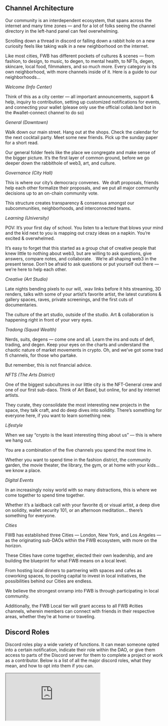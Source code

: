 ## Channel Architecture 

Our community is an interdependent ecosystem, that spans across the internet and many time zones — and for a lot of folks seeing the channel directory in the left-hand panel can feel overwhelming. 

Scrolling down a thread in discord or falling down a rabbit hole on a new curiosity feels like taking walk in a new neighborhood on the internet.   

Like most cities, FWB has different pockets of cultures & scenes — from fashion, to design, to music, to degen, to mental health, to NFTs, degen, skincare, local food, filmmakers, and so much more. Every category is its own neighborhood, with more channels inside of it. Here is a guide to our neighborhoods…

*Welcome (Info Center)*

Think of this as a city center — all important announcements, support & help, inquiry to contribution, setting up customized notifications for events, and connecting your wallet (please only use the official collab.land bot in the #wallet-connect channel to do so)

*General (Downtown)*

Walk down our main street. Hang out at the shops. Check the calendar for the next cocktail party. Meet some new friends. Pick up the sunday paper for a short read.   

Our general folder feels like the place we congregate and make sense of the bigger picture. It’s the first layer of common ground, before we go deeper down the rabbithole of web3, art, and culture. 

*Governance (City Hall)*

This is where our city’s democracy convenes.  We draft proposals, friends help each other formalize their proposals, and we put all major community decisions up to an on-chain community vote.

This structure creates transparency & consensus amongst our subcommunities, neighborhoods, and interconnected teams. 
 
*Learning (University)*

POV: It’s your first day of school. You listen to a lecture that blows your mind and the kid next to you is mapping out crazy ideas on a napkin. You’re excited & overwhelmed. 

It’s easy to forget that this started as a group chat of creative people that knew little to nothing about web3, but are willing to ask questions, give answers, compare notes, and collaborate.   We’re all shaping web3 in the present tense. Don’t be afraid to ask questions or put yourself out there — we’re here to help each other. 

*Creative (Art Studio)*

Late nights bending pixels to our will, .wav links before it hits streaming, 3D renders, talks with some of your artist’s favorite artist, the latest curations & gallery spaces, raves, private screenings, and the first cuts of documentaries.

The culture of the art studio, outside of the studio. Art & collaboration is happening right in front of your very eyes.

*Tradong (Squad Wealth)*

Nerds, suits, degens — come one and all. Learn the ins and outs of defi, trading, and degen. Keep your eyes on the charts and understand the chaotic nature of market movements in crypto. Oh, and we’ve got some trad fi channels, for those who partake.

But remember, this is not financial advice.

*NFTS (The Arts District)*

One of the biggest subcultures in our little city is the NFT-General crew and one of our first sub-daos. Think of Art Basel, but online, for and by internet artists.

They curate, they consolidate the most interesting new projects in the space, they talk craft, and do deep dives into solidity. There’s something for everyone here, if you want to learn something new. 

*Lifestyle*

When we say “crypto is the least interesting thing about us” — this is where we hang out.

You are a combination of the five channels you spend the most time in.

Whether you want to spend time in the fashion district, the community garden, the movie theater, the library, the gym, or at home with your kids... we know a place. 

*Digital Events*

In an increasingly noisy world with so many distractions, this is where we come together to spend time together.  

Whether it’s a laidback call with your favorite dj or visual artist, a deep dive on solidity, wallet security 101, or an afternoon meditation... there’s something for everyone. 

*Cities*

FWB has established three Cities — London, New York, and Los Angeles — as the originating sub-DAOs within the FWB ecosystem, with more on the horizon.

These Cities have come together, elected their own leadership, and are building the blueprint for what FWB means on a local level.

From hosting local dinners to partnering with spaces and cafes as coworking spaces, to pooling capital to invest in local initiatives, the possibilities behind our Cities are endless.

We believe the strongest onramp into FWB is through participating in local community.

Additionally, the FWB Local tier will grant access to all FWB #cities channels, wherein members can connect with friends in their respective areas, whether they’re at home or traveling.


## Discord Roles

Discord roles play a wide variety of functions. It can mean someone opted into a certain notification, indicate their role within the DAO, or give them access to parts of the Discord server for them to complete a project or work as a contributor. Below is a list of all the major discord roles, what they mean, and how to opt into them if you can.

<iframe src="https://docs.google.com/spreadsheets/d/1BmwmZmuWIQuo0MwPNWyS7-QjG7XCQv5yE7UIEQq-ZG4/edit#gid=0" style={{width: '100%', height: '600px', position: 'relative', border: 0}} allowfullscreen=""/> 

## Discord Bots

Discord bots help automate processes across the server – from something simple to pulling up  a song in a voice chat to core functionality like CAPTCHA verification. You will see these bots throughout the Discord performing various functions, outlined below. 

<iframe src="https://docs.google.com/spreadsheets/d/1BmwmZmuWIQuo0MwPNWyS7-QjG7XCQv5yE7UIEQq-ZG4/edit#gid=0" style={{width: '100%', height: '600px', position: 'relative', border: 0}} allowfullscreen=""/> 

## Voice Chat Channels

Our Discord hosts very few, but very lively and active voice chats. Much of our planned programming in voice-chat falls under the ‘digital events’ designation. 

Fwb-voice-chat: This channel is often used for recurring digital events like: new member hang, town hall, MAX PAIN and coffee time. But, anyone can pop into this channel to hold a casual conversation and see who else will pop in. Anyone who joins this channel can just unmute themselves to speak. 

Fwb-main-stage: Stages in Discord are used for more structured voice events. You can indicate which speakers are on the ‘stage’ and they are the only ones who can speak within the channel. This channel is used for larger group discussions and more broadcast style talks. 

LA-voice, NYC-voice, LDN-voice: These voice chat channels were established as a part of our old cities program, allowing city leads to host location-specific town halls and more casual discussions 

